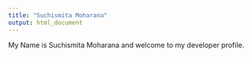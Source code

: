 ```yaml
---
title: "Suchismita Moharana"
output: html_document
---
```


My Name is Suchismita Moharana and welcome to my developer profile.
